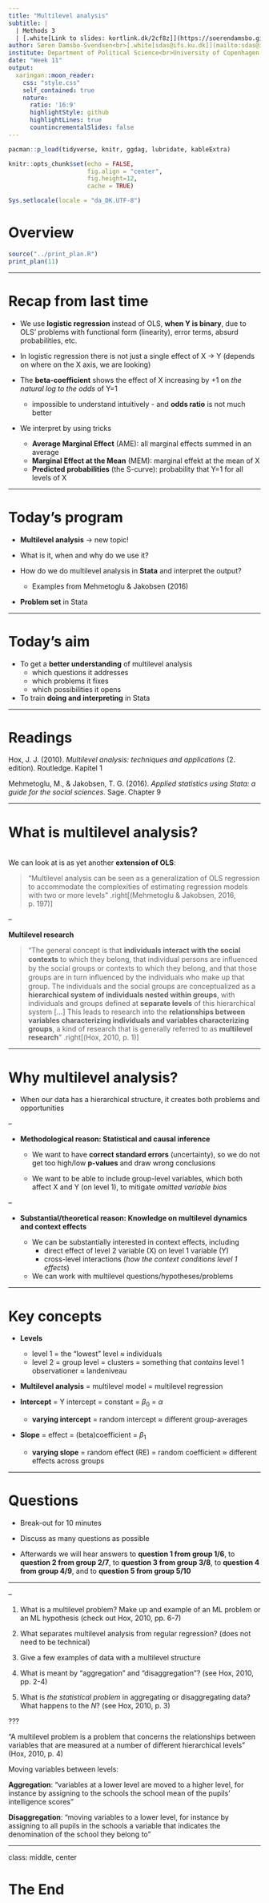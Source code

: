 ```yaml
---
title: "Multilevel analysis"
subtitle: |
  | Methods 3
  | [.white[Link to slides: kortlink.dk/2cf8z]](https://soerendamsbo.github.io/m3/multilevel-analysis_short.html)
author: Søren Damsbo-Svendsen<br>[.white[sdas@ifs.ku.dk]](mailto:sdas@ifs.ku.dk)
institute: Department of Political Science<br>University of Copenhagen
date: "Week 11"
output:
  xaringan::moon_reader:
    css: "style.css"
    self_contained: true
    nature:
      ratio: '16:9'
      highlightStyle: github
      highlightLines: true
      countincrementalSlides: false
---
```


```r
pacman::p_load(tidyverse, knitr, ggdag, lubridate, kableExtra)

knitr::opts_chunk$set(echo = FALSE, 
                      fig.align = "center", 
                      fig.height=12,
                      cache = TRUE)

Sys.setlocale(locale = "da_DK.UTF-8")
```

# Overview

```r

source("../print_plan.R")
print_plan(11)
```

---

# Recap from last time

- We use **logistic regression** instead of OLS, **when Y is binary**, due to OLS' problems with functional form (linearity), error terms, absurd probabilities, etc.

- In logistic regression there is not just a single effect of X &rarr; Y (depends on where on the X axis, we are looking)

- The **beta-coefficient** shows the effect of X increasing by +1 on *the natural log to the odds* of Y=1
    - impossible to understand intuitively - and **odds ratio** is not much better
    
- We interpret by using tricks
    - **Average Marginal Effect** (AME): all marginal effects summed in an average
    - **Marginal Effect at the Mean** (MEM): marginal effekt at the mean of X
    - **Predicted probabilities** (the S-curve): probability that Y=1 for all levels of X

---

# Today's program

- **Multilevel analysis** &rarr; new topic!

- What is it, when and why do we use it?

- How do we do multilevel analysis in **Stata** and interpret the output?
    - Examples from Mehmetoglu & Jakobsen (2016)

- **Problem set** in Stata 

---

# Today's aim

- To get a **better understanding** of multilevel analysis
    - which questions it addresses
    - which problems it fixes
    - which possibilities it opens

- To train **doing and interpreting** in Stata

---

# Readings

Hox, J. J. (2010). *Multilevel analysis: techniques and applications* (2. edition). Routledge. Kapitel 1

Mehmetoglu, M., & Jakobsen, T. G. (2016). *Applied statistics using Stata: a guide for the social sciences*. Sage. Chapter 9

---

# What is multilevel analysis?

<br>We can look at is as yet another **extension of OLS**:

> "Multilevel analysis can be seen as a generalization of OLS regression to accommodate the complexities of estimating regression models with two or more levels" .right[(Mehmetoglu & Jakobsen, 2016, p. 197)]

--

**Multilevel research**

> "The general concept is that **individuals interact with the social contexts** to which they belong, that individual persons are inﬂuenced by the social groups or contexts to which they belong, and that those groups are in turn inﬂuenced by the individuals who make up that group. The individuals and the social groups are conceptualized as a **hierarchical system of individuals nested within groups**, with individuals and groups defined at **separate levels** of this hierarchical system [...] This leads to research into the **relationships between variables characterizing individuals and variables characterizing groups**, a kind of research that is generally referred to as **multilevel research**" .right[(Hox, 2010, p. 1)]

---

# Why multilevel analysis?

- When our data has a hierarchical structure, it creates both problems and opportunities

--

- **Methodological reason: Statistical and causal inference**

    - We want to have **correct standard errors** (uncertainty), so we do not get too high/low **p-values** and draw wrong conclusions
    
    - We want to be able to include group-level variables, which both affect X and Y (on level 1), to mitigate *omitted variable bias*

--

- **Substantial/theoretical reason: Knowledge on multilevel dynamics and context effects**

    - We can be substantially interested in context effects, including
        - direct effect of level 2 variable (X) on level 1 variable (Y)
        - cross-level interactions (*how the context conditions level 1 effects*)
    
    - We can work with multilevel questions/hypotheses/problems

---

# Key concepts

- **Levels**
    - level 1 = the "lowest" level ≈ individuals
    - level 2 = group level = clusters = something that *contains* level 1 observationer ≈ landeniveau
    
- **Multilevel analysis** = multilevel model = multilevel regression

- **Intercept** = Y intercept =  constant = $\beta_0$ = $\alpha$
    - **varying intercept** = random intercept ≈ different group-averages 

- **Slope** = effect = (beta)coefficient = $\beta_1$    
    - **varying slope** = random effect (RE) = random coefficient ≈ different effects across groups
	
---

# Questions

- Break-out for 10 minutes

- Discuss as many questions as possible

- Afterwards we will hear answers to **question 1 from group 1/6**, to **question 2 from group 2/7**, to **question 3 from group 3/8**, to **question 4 from group 4/9**, and to **question 5 from group 5/10**

***

--

1. What is a multilevel problem? Make up and example of an ML problem or an ML hypothesis (check out Hox, 2010, pp. 6-7)

2. What separates multilevel analysis from regular regression? (does not need to be technical)

3. Give a few examples of data with a multilevel structure

4. What is meant by "aggregation" and "disaggregation"? (see Hox, 2010, pp. 2-4)

5. What is *the statistical problem* in aggregating or disaggregating data? What happens to the *N*? (see Hox, 2010, p. 3)

???

"A multilevel problem is a problem that concerns the relationships between variables that are measured at a number of different hierarchical levels" (Hox, 2010, p. 4)

Moving variables between levels: 

**Aggregation**: "variables at a lower level are moved to a higher level, for instance by assigning to the schools the school mean of the pupils’ intelligence scores"

**Disaggregation**: "moving variables to a lower level, for instance by assigning to all pupils in the schools a variable that indicates the denomination of the school they belong to"
    
---
class: middle, center

# The End